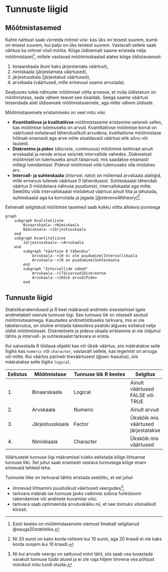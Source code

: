 # Tunnuste liigid {#sec-tunnused}

## Mõõtmistasemed

Kahte nähtust saab võrrelda mitmel viisl: kas üks on teisest suurem, kumb on teisest suurem, kui palju on üks teistest suurem. Vastavalt sellele saab nähtusi ka mitmel viisil mõõta. Kõige üldisemalt saame eristada nelja mõõtmistaset^[Eesti keeles on  mõõtmistasemete olemust ilmekalt selgitanud @sauga20statistika.], millele vastavad mõõtmisskaalad alates kõige üldistavamast:

1. binaarskaala (kuni kaks järjestamata väärtust), 
2. nimiskaala (järjestamata väärtused),
3. järjestusskala (järjestatud väärtused), 
4. arvskaala (väärtused, mille erinevusi saame arvutada).

Sealjuures tuleb nähtuste mõõtmisel võtta arvesse, et mida üldistatum on mõõtmistase, seda vähem teavet see sisaldab. Seega saame väärtusi teisendada alati üldisemale mõõtmistasemele, aga mitte vähem üldisele.

Mõõtmistasemete eristamiseks on veel mitu viisi.

- **Kvantitatiivse ja kvalitatiivse** mõõtmistaseme eristamine seisneb selles, kas mõõtmise tulemuseks on arvud. Kvantitatiivse mõõtmise korral on väärtused esitatavad tähenduslikult arvudena, kvalitatiivne mõõtmistase hõlmab enamasti aga arve mitte sisaldavaid väärtusi ehk sõnu või lauseid.
- **Diskreetne ja pidev** (*discrete*, *continuous*) mõõtmine kehtivad ainult arvskaalal ja nende erisus seisneb intervallide vahedes. Diskreetsel mõõtmisel on tulemuseks ainult täisarvud, mis saadakse enamasti millegi loendamisel. Pideval mõõtmisel võib tulemuseks olla mistahes arv.
- **Intervall- ja suhteskaala** (*interval*, *ratio*) on mõlemad arvskaala alaliigid, mille erinevus tuleneb väärtuse 0 tähendusest. Suhteskaalal tähendab väärtus 0 mõõdetava nähtuse puudumist, intervallskaalal aga mitte. Seetõttu võib intervallskaalal mõõdetud väärtusi ainult liita ja lahutada, suhteskaalal aga ka korrutada ja jagada [@stevens46theory]^[Nt 20 eurot on kaks korda rohkem kui 10 eurot, aga 20 kraadi ei ole kaks korda soojem kui 10 kraadi.]. 

Eelnevalt selgitatud mõõtmise tasemed saab kokku võtta alloleva joonisega

```mermaid
graph
	subgraph Kvalitatiivne
	    Binaarskaala-->Nimiskaala
	    Nimiskaala-->Järjestusskaala
	end
	subgraph Kvantitatiivne
	    Järjestusskaala-->Arvskaala
	end
		subgraph "Väärtuse 0 tähendus"
		    Arvskaala-->|0 ei ole puudumine|Intervallskaala
		    Arvskaala-->|0 on puudumine|Suhteskaala
		end
		subgraph "Intervallide vahed"
		    Arvskaala-->|Täisarvud|Diskreetne
		    Arvskaala-->|Kõik arvud|Pidev
		end
```

<!--
Levels of measurement
-->

## Tunnuste liigid

Statistikarakendused ja R keel määravad andmete sisestamisel igale andmetabeli veerule tunnuse liigi. See tunnuse liik on otseselt seotud mõõtmistasemega. Kasutades andmetöötluseks tarkvara, mis ei ole tabelarvutus, on oluline eristada käesoleva peatüki alguses esitatud nelja üldist mõõtmistaset. Diskreetsete ja pideva skaala eristamine ei ole üldjuhul tähtis ja intervall- ja suhteskaalat tarkvara ei erista. 

Kui salvestada R töölaua objekti kas või üksik väärtus, siis määratakse selle liigiks kas `numeric` või `character`, vastavalt sellele, kas tegemist on arvuga või mitte. Kui väärtus pärineb tõeväärtusest (@sec-kasutus), siis määratakse selle liigiks `logical`.

|Eelistus | Mõõtmistase | Tunnuse liik R keeles | Selgitus |
|---|----------|-----------------------|--|
|1.| Binaarskaala   | Logical   | Ainult väärtused FALSE või TRUE|
|2.| Arvskaala | Numeric     | Ainult arvud|
|3.| Järjestusskaala  | Factor    | Ükskõik mis väärtused järjestatakse |
|4.| Nimiskaala  | Character | Ükskõik mis väärtused |

::: {.callout-tip}
Väärtustele tunnuse liigi määramisel tuleks eelistada  kõige lihtsamat tunnuse liiki. Sel juhul saab enamasti vastava tunnusega kõige enam erinevaid tehteid teha.
:::

Tunnuste liike on tarkvaral tähtis eristada seetõttu, et sel juhul 

- ilmnevad lihtsamini puudulikud väärtused veergudes^[Nt kui arvude veergu on sattunud mõni täht, siis saab vea tuvastada varakult tunnuse tüübi alusel ja ei ole vaja hiljem ilmneva vea põhjust mõnikod mitu tundi otsida.]; 
- tarkvara määrab ise tunnuse jaoks vaikimisi sobiva funktsiooni rakendamise või andmete kuvamise viisi; 
- tarkvara saab optimeerida arvutuskäiku nii, et see toimuks võimalikult kiiresti. 

<!--
Types of variables
-->
